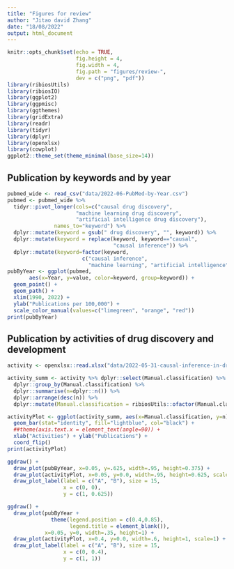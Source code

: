 ```yaml
---
title: "Figures for review"
author: "Jitao david Zhang"
date: "18/08/2022"
output: html_document
---
```


```r
knitr::opts_chunk$set(echo = TRUE,
                      fig.height = 4, 
                      fig.width = 4,
                      fig.path = "figures/review-",
                      dev = c("png", "pdf"))
library(ribiosUtils)
library(ribiosIO)
library(ggplot2)
library(ggpmisc)
library(ggthemes)
library(gridExtra)
library(readr)
library(tidyr)
library(dplyr)
library(openxlsx)
library(cowplot)
ggplot2::theme_set(theme_minimal(base_size=14))
```

## Publication by keywords and by year

```r
pubmed_wide <- read_csv("data/2022-06-PubMed-by-Year.csv")
pubmed <- pubmed_wide %>%
  tidyr::pivot_longer(cols=c("causal drug discovery",
                      "machine learning drug discovery",
                      "artificial intelligence drug discovery"),
               names_to="keyword") %>%
  dplyr::mutate(keyword = gsub(" drug discovery", "", keyword)) %>%
  dplyr::mutate(keyword = replace(keyword, keyword=="causal",
                                  "causal inference")) %>%
  dplyr::mutate(keyword=factor(keyword,
                        c("causal inference", 
                          "machine learning", "artificial intelligence")))
pubByYear <- ggplot(pubmed, 
       aes(x=Year, y=value, color=keyword, group=keyword)) +
  geom_point() +
  geom_path() +
  xlim(1990, 2022) +
  ylab("Publications per 100,000") +
  scale_color_manual(values=c("limegreen", "orange", "red"))
print(pubByYear)
```

## Publication by activities of drug discovery and development

```r
activity <- openxlsx::read.xlsx("data/2022-05-31-causal-inference-in-drug-discovery-PubMed.xlsx", cols=1:5) %>% dplyr::filter(Manual.classification != "Other")

activity_summ <- activity %>% dplyr::select(Manual.classification) %>%
  dplyr::group_by(Manual.classification) %>%
  dplyr::summarise(n=dplyr::n()) %>%
  dplyr::arrange(desc(n)) %>%
  dplyr::mutate(Manual.classification = ribiosUtils::ofactor(Manual.classification))
```

```r
activityPlot <- ggplot(activity_summ, aes(x=Manual.classification, y=n)) +
  geom_bar(stat="identity", fill="lightblue", col="black") +
  ##theme(axis.text.x = element_text(angle=90)) +
  xlab("Activities") + ylab("Publications") +
  coord_flip()
print(activityPlot)
```

```r
ggdraw() + 
  draw_plot(pubByYear, x=0.05, y=.625, width=.95, height=0.375) +
  draw_plot(activityPlot, x=0.05, y=0.0, width=.95, height=0.625, scale=1) +
  draw_plot_label(label = c("A", "B"), size = 15,
                  x = c(0, 0), 
                  y = c(1, 0.625))
```
```r
ggdraw() + 
  draw_plot(pubByYear +
              theme(legend.position = c(0.4,0.85),
                    legend.title = element_blank()), 
            x=0.05, y=0, width=.35, height=1) +
  draw_plot(activityPlot, x=0.4, y=0.0, width=.6, height=1, scale=1) +
  draw_plot_label(label = c("A", "B"), size = 15,
                  x = c(0, 0.4), 
                  y = c(1, 1))
```

